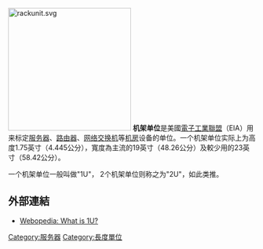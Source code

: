 [[File:rackunit.svg|250px]]
'''机架单位'''是美國[[電子工業聯盟|電子工業聯盟]]（EIA）用来标定[[服务器|服务器]]、[[路由器|路由器]]、[[网络交换机|网络交换机]]等[[机房|机房]]设备的单位。一个机架单位实际上为高度1.75英寸（4.445公分），寬度為主流的19英寸（48.26公分）及較少用的23英寸（58.42公分）。

一个机架单位一般叫做"1U"， 2个机架单位则称之为"2U"，如此类推。

==外部連結==
* [http://www.webopedia.com/TERM/1/1U.html Webopedia: What is 1U?] {{Wayback|url=http://www.webopedia.com/TERM/1/1U.html |date=20201112031359 }}

{{compu-stub}}

[[Category:服务器|Category:服务器]]
[[Category:長度單位|Category:長度單位]]